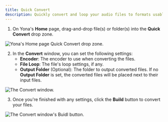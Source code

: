 ```yaml
---
title: Quick Convert
description: Quickly convert and loop your audio files to formats usable in games.
---
```




1. On Yona's **Home** page, drag-and-drop file(s) or folder(s) into the **Quick Convert** drop zone.

<Image
  src={img_yona_quick_convert_zone}
  alt="Yona's Home page Quick Convert drop zone."
/>

2. In the **Convert** window, you can set the following settings:
   - **Encoder**: The encoder to use when converting the files.
   - **File Loop**: The file's loop settings, if any.
   - **Output Folder** (Optional): The folder to output converted files. If no **Output Folder** is set,
     the converted files will be placed next to their input files.

<Image src={img_yona_convert_window_file} alt="The Convert window." />

3. Once you're finished with any settings, click the **Build** button to convert your files.

<Image
  src={img_yona_convert_window_build}
  alt="The Convert window's Buidl button."
/>
